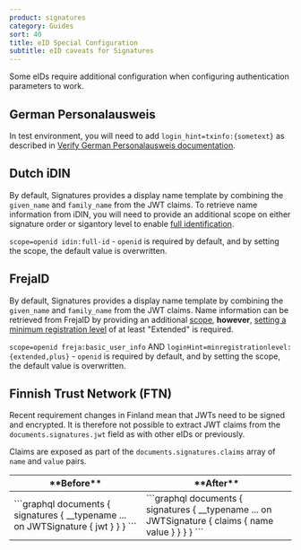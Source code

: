 ```yaml
---
product: signatures
category: Guides
sort: 40
title: eID Special Configuration
subtitle: eID caveats for Signatures
---
```


Some eIDs require additional configuration when configuring authentication parameters to work.

## German Personalausweis

In test environment, you will need to add `login_hint=txinfo:{sometext}` as described in [Verify German Personalausweis documentation](/verify/e-ids/german-personalausweis/#test-authorize-requests).

## Dutch iDIN

By default, Signatures provides a display name template by combining the `given_name` and `family_name` from the JWT claims.
To retrieve name information from iDIN, you will need to provide an additional scope on either signature order or sigantory level to enable [full identification](https://docs.criipto.com/verify/e-ids/dutch-idin/#full-identification).

`scope=openid idin:full-id` - `openid` is required by default, and by setting the scope, the default value is overwritten.

## FrejaID

By default, Signatures provides a display name template by combining the `given_name` and `family_name` from the JWT claims.
Name information can be retrieved from FrejaID by providing an additional [scope](/verify/e-ids/frejaid/#scopes-for-frejaid), **however**, [setting a minimum registration level](/verify/e-ids/frejaid/#setting-a-minimum-registration-level) of at least "Extended" is required.

`scope=openid freja:basic_user_info` AND `loginHint=minregistrationlevel:{extended,plus}` - `openid` is required by default, and by setting the scope, the default value is overwritten.

## Finnish Trust Network (FTN)

Recent requirement changes in Finland mean that JWTs need to be signed and encrypted.
It is therefore not possible to extract JWT claims from the `documents.signatures.jwt` field as with other eIDs or previously.

Claims are exposed as part of the `documents.signatures.claims` array of `name` and `value` pairs.

<table>
    <thead>
        <tr>
            <th>**Before**</th>
            <th>**After**</th>
        </tr>
    </thead>
    <tbody>
        <tr>
            <td>
            ```graphql
            documents {
              signatures {
                __typename
                ... on JWTSignature {
                  jwt
                }
              }
            }
            ```
            </td>
            <td>
            ```graphql
            documents {
              signatures {
                __typename
                ... on JWTSignature {
                  claims {
                    name
                    value
                  }
                }
              }
            }
            ```
            </td>
        </tr>
    </tbody>
</table>
